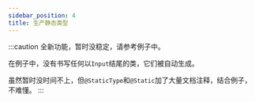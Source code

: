 ```yaml
---
sidebar_position: 4
title: 生产静态类型
---
```


:::caution
全新功能，暂时没稳定，请参考例子中。

在例子中，没有书写任何以`Input`结尾的类，它们被自动生成。

虽然暂时没时间不上，但`@StaticType`和`@Static`加了大量文档注释，结合例子，不难懂。
:::